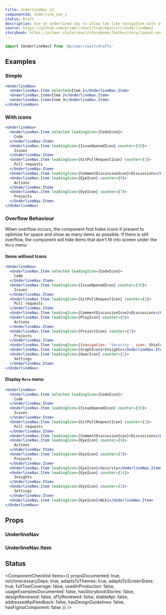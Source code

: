 ```yaml
---
title: UnderlineNav v2
componentId: underline_nav_2
status: Draft
description: Use an underlined nav to allow tab like navigation with overflow behaviour in your UI.
source: https://github.com/primer/react/tree/main/src/UnderlineNav2
storybook: https://primer.style/react/storybook/?path=/story/layout-underlinenav
---
```


```js
import {UnderlineNav} from '@primer/react/drafts'
```

## Examples

### Simple

```jsx live drafts
<UnderlineNav>
  <UnderlineNav.Item selected>Item 1</UnderlineNav.Item>
  <UnderlineNav.Item>Item 2</UnderlineNav.Item>
  <UnderlineNav.Item>Item 3</UnderlineNav.Item>
</UnderlineNav>
```

### With icons

```jsx live drafts
<UnderlineNav>
  <UnderlineNav.Item selected leadingIcon={CodeIcon}>
    Code
  </UnderlineNav.Item>
  <UnderlineNav.Item leadingIcon={IssueOpenedIcon} counter={30}>
    Issues
  </UnderlineNav.Item>
  <UnderlineNav.Item leadingIcon={GitPullRequestIcon} counter={3}>
    Pull requests
  </UnderlineNav.Item>
  <UnderlineNav.Item leadingIcon={CommentDiscussionIcon}>Discussions</UnderlineNav.Item>
  <UnderlineNav.Item leadingIcon={EyeIcon} counter={9}>
    Actions
  </UnderlineNav.Item>
  <UnderlineNav.Item leadingIcon={EyeIcon} counter={7}>
    Projects
  </UnderlineNav.Item>
</UnderlineNav>
```

### Overflow Behaviour

When overflow occurs, the component first hides icons if present to optimize for space and show as many items as possible.
If there is still overflow, the component will hide items that don't fit into screen under the `More` menu

#### Items without Icons

```jsx live drafts
<UnderlineNav>
  <UnderlineNav.Item selected leadingIcon={CodeIcon}>
    Code
  </UnderlineNav.Item>
  <UnderlineNav.Item leadingIcon={IssueOpenedIcon} counter={30}>
    Issues
  </UnderlineNav.Item>
  <UnderlineNav.Item leadingIcon={GitPullRequestIcon} counter={3}>
    Pull requests
  </UnderlineNav.Item>
  <UnderlineNav.Item leadingIcon={CommentDiscussionIcon}>Discussions</UnderlineNav.Item>
  <UnderlineNav.Item leadingIcon={PlayIcon} counter={9}>
    Actions
  </UnderlineNav.Item>
  <UnderlineNav.Item leadingIcon={ProjectIcon} counter={7}>
    Projects
  </UnderlineNav.Item>
  <UnderlineNav.Item leadingIcon={{navigation: 'Security', icon: ShieldLockIcon}}>Security</UnderlineNav.Item>
  <UnderlineNav.Item leadingIcon={GraphIcon}>Insights</UnderlineNav.Item>
  <UnderlineNav.Item leadingIcon={GearIcon} counter={1}>
    Settings
  </UnderlineNav.Item>
</UnderlineNav>
```

#### Display `More` menu

```jsx live drafts
<UnderlineNav>
  <UnderlineNav.Item selected leadingIcon={CodeIcon}>
    Code
  </UnderlineNav.Item>
  <UnderlineNav.Item leadingIcon={IssueOpenedIcon} counter={30}>
    Issues
  </UnderlineNav.Item>
  <UnderlineNav.Item leadingIcon={GitPullRequestIcon} counter={3}>
    Pull requests
  </UnderlineNav.Item>
  <UnderlineNav.Item leadingIcon={CommentDiscussionIcon}>Discussions</UnderlineNav.Item>
  <UnderlineNav.Item leadingIcon={EyeIcon} counter={9}>
    Actions
  </UnderlineNav.Item>
  <UnderlineNav.Item leadingIcon={EyeIcon} counter={7}>
    Projects
  </UnderlineNav.Item>
  <UnderlineNav.Item leadingIcon={EyeIcon}>Security</UnderlineNav.Item>
  <UnderlineNav.Item leadingIcon={EyeIcon} counter={14}>
    Insights
  </UnderlineNav.Item>
  <UnderlineNav.Item leadingIcon={EyeIcon} counter={1}>
    Settings
  </UnderlineNav.Item>
  <UnderlineNav.Item leadingIcon={EyeIcon}>Wiki</UnderlineNav.Item>
</UnderlineNav>
```

## Props

### UnderlineNav

<PropsTable>
  <PropsTableRow name="aria-label" type="string" />
  <PropsTableRow name="aria-labelledby" type="string" />
  <PropsTableRow name="aria-describedby" type="string" />
  <PropsTableRow
    name="afterSelect"
    type="(event) => void"
    description="The handler that gets called when a nav link child is selected"
  />
  <PropsTableSxRow />
</PropsTable>

### UnderlineNav.Item

<PropsTable>
  <PropsTableRow name="icon" type="Component" description="The leading icon comes before item label" />
  <PropsTableRow name="selected" type="boolean" description="Whether the link is selected" />
  <PropsTableRow
    name="onSelect"
    type="(event) => void"
    description="The handler that gets called when a nav link is selected"
  />
  <PropsTableRow
    name="as"
    type="string | Component"
    defaultValue="a"
    description="What kind of component needs to be rendered"
  />
  <PropsTableSxRow />
</PropsTable>

## Status

<ComponentChecklist
  items={{
    propsDocumented: true,
    noUnnecessaryDeps: true,
    adaptsToThemes: true,
    adaptsToScreenSizes: true,
    fullTestCoverage: false,
    usedInProduction: false,
    usageExamplesDocumented: false,
    hasStorybookStories: false,
    designReviewed: false,
    a11yReviewed: false,
    stableApi: false,
    addressedApiFeedback: false,
    hasDesignGuidelines: false,
    hasFigmaComponent: false
  }}
/>
